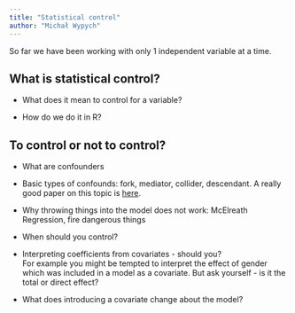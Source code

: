 ```yaml
---
title: "Statistical control"
author: "Michał Wypych"
---
```


So far we have been working with only 1 independent variable at a time.

## What is statistical control?

-   What does it mean to control for a variable?

-   How do we do it in R?

## To control or not to control?

-   What are confounders

-   Basic types of confounds: fork, mediator, collider, descendant. A really good paper on this topic is [here](https://journals.sagepub.com/doi/full/10.1177/25152459221095823).

-   Why throwing things into the model does not work: McElreath Regression, fire dangerous things

-   When should you control?

-   Interpreting coefficients from covariates - should you?\
    For example you might be tempted to interpret the effect of gender which was included in a model as a covariate. But ask yourself - is it the total or direct effect?

-   What does introducing a covariate change about the model?
